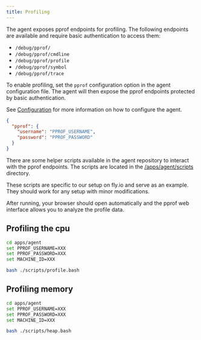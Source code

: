 ```yaml
---
title: Profiling
---
```



The agent exposes pprof endpoints for profiling. The following endpoints are available and require basic authentication to access them:
- `/debug/pprof/`
- `/debug/pprof/cmdline`
- `/debug/pprof/profile`
- `/debug/pprof/symbol`
- `/debug/pprof/trace`

To enable profiling, set the `pprof` configuration option in the agent configuration file. The agent will then expose the pprof endpoints protected by basic authentication.

See [Configuration](/contributing/services/agent/configuration) for more information on how to configure the agent.


```json
{
  "pprof": {
    "username": "PPROF_USERNAME",
    "password": "PPROF_PASSWORD"
  }
}
```

There are some helper scripts available in the agent repository to interact with the pprof endpoints. The scripts are located in the [/apps/agent/scripts](https://github.com/getghost/ghost/tree/main/apps/agent/scripts) directory.

<Info>
 These scripts are specific to our setup on fly.io and serve as an example. They should work for any setup with minor modifications.
</Info>


After running, your browser should open automatically and the pprof web interface allows you to analyze the profile data.

## Profiling the cpu
```bash
cd apps/agent
set PPROF_USERNAME=XXX
set PPROF_PASSWORD=XXX 
set MACHINE_ID=XXX 

bash ./scripts/profile.bash
```


## Profiling memory
```bash
cd apps/agent
set PPROF_USERNAME=XXX
set PPROF_PASSWORD=XXX 
set MACHINE_ID=XXX 

bash ./scripts/heap.bash
```
